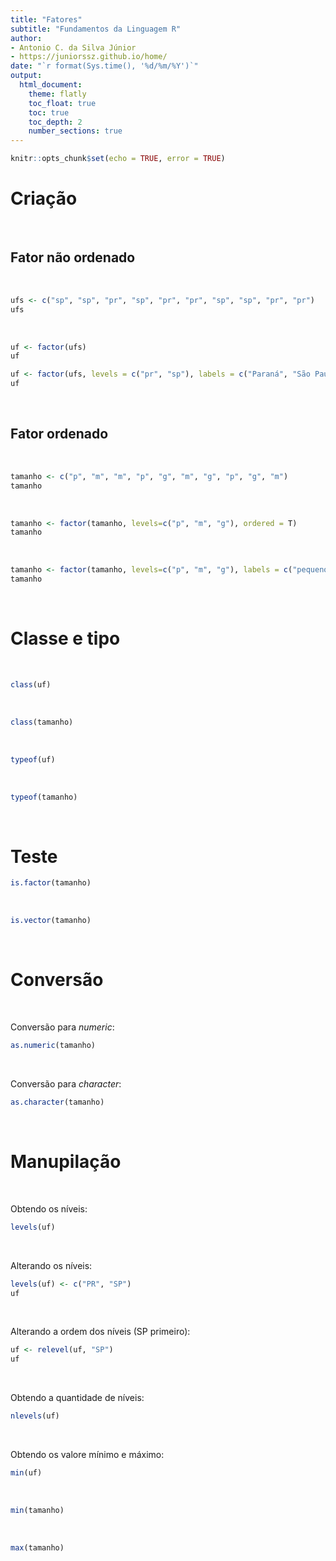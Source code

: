 ```yaml
---
title: "Fatores"
subtitle: "Fundamentos da Linguagem R"
author:
- Antonio C. da Silva Júnior
- https://juniorssz.github.io/home/
date: "`r format(Sys.time(), '%d/%m/%Y')`"
output: 
  html_document:
    theme: flatly
    toc_float: true
    toc: true
    toc_depth: 2
    number_sections: true
---
```


```r
knitr::opts_chunk$set(echo = TRUE, error = TRUE)
```

# Criação

<br>

## Fator não ordenado

<br>

```r
ufs <- c("sp", "sp", "pr", "sp", "pr", "pr", "sp", "sp", "pr", "pr")
ufs
```

<br>

```r
uf <- factor(ufs)
uf
```

```r
uf <- factor(ufs, levels = c("pr", "sp"), labels = c("Paraná", "São Paulo"))
uf
```


<br>

## Fator ordenado

<br>

```r
tamanho <- c("p", "m", "m", "p", "g", "m", "g", "p", "g", "m")
tamanho
```

<br>

```r
tamanho <- factor(tamanho, levels=c("p", "m", "g"), ordered = T)
tamanho
```

<br>

```r
tamanho <- factor(tamanho, levels=c("p", "m", "g"), labels = c("pequeno", "médio", "grande"), ordered = T)
tamanho
```

<br>

# Classe e tipo

<br>

```r
class(uf)
```

<br>

```r
class(tamanho)
```

<br>

```r
typeof(uf)
```

<br>

```r
typeof(tamanho)
```

<br>

# Teste

```r
is.factor(tamanho)
```

<br>

```r
is.vector(tamanho)
```

<br>

# Conversão

<br>

Conversão para <i>numeric</i>:
```r
as.numeric(tamanho)
```

<br>

Conversão para <i>character</i>:
```r
as.character(tamanho)
```

<br>

# Manupilação

<br>

Obtendo os níveis:
```r
levels(uf)
```

<br>

Alterando os níveis:
```r
levels(uf) <- c("PR", "SP")
uf
```

<br>

Alterando a ordem dos níveis (SP primeiro):
```r
uf <- relevel(uf, "SP")
uf
```

<br>

Obtendo a quantidade de níveis:
```r
nlevels(uf)
```

<br>

Obtendo os valore mínimo e máximo:
```r
min(uf)
```

<br>

```r
min(tamanho)
```

<br>

```r
max(tamanho)
```
